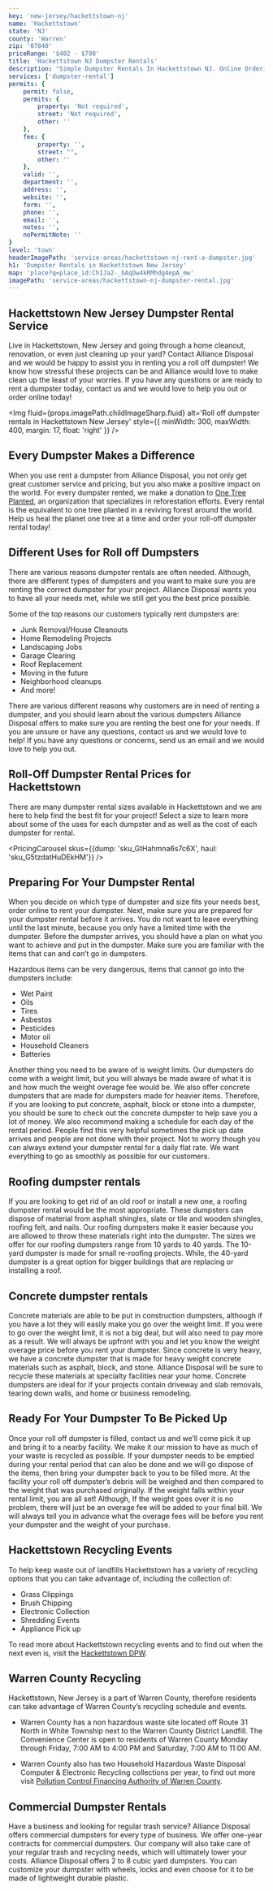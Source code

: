 ```yaml
---
key: 'new-jersey/hackettstown-nj'
name: 'Hackettstown'
state: 'NJ'
county: 'Warren'
zip: '07840'
priceRange: '$402 - $798'
title: 'Hackettstown NJ Dumpster Rentals'
description: "Simple Dumpster Rentals In Hackettstown NJ. Online Ordering. Best Customer Service. Transparent Pricing No Hidden Fees. Next Business Day Delivery Guaranteed."
services: ['dumpster-rental']
permits: {
    permit: false,
    permits: {
        property: 'Not required',
        street: 'Not required',
        other: ''
    },
    fee: {
        property: '',
        street: "",
        other: ''
    },
    valid: '',
    department: '',
    address: '',
    website: '',
    form: '',
    phone: '',
    email: '',
    notes: '',
    noPermitNote: ''
}
level: 'town'
headerImagePath: 'service-areas/hackettstown-nj-rent-a-dumpster.jpg'
h1: 'Dumpster Rentals in Hackettstown New Jersey'
map: 'place?q=place_id:ChIJa2-_bAqDw4kRMhdg4epA_mw'
imagePath: 'service-areas/hackettstown-nj-dumpster-rental.jpg'
---
```





## Hackettstown New Jersey Dumpster Rental Service

Live in Hackettstown, New Jersey and going through a home cleanout, renovation, or even just cleaning up your yard? Contact Alliance Disposal and we would be happy to assist you in renting you a roll off dumpster! We know how stressful these projects can be and Alliance would love to make clean up the least of your worries. If you have any questions or are ready to rent a dumpster today, <Link to={Paths.contact}>contact us</Link> and we would love to help you out or <Link to={Paths.orderRollOff}>order online</Link> today!

<Img
    fluid={props.imagePath.childImageSharp.fluid}
    alt='Roll off dumpster rentals in Hackettstown New Jersey'
    style={{
        minWidth: 300,
        maxWidth: 400,
        margin: 17,
        float: 'right'
    }}
/>

## Every Dumpster Makes a Difference

When you use rent a dumpster from Alliance Disposal, you not only get great customer service and pricing, but you also make a positive impact on the world. For every dumpster rented, we make a donation to <a href='https://onetreeplanted.org/' target="_blank" rel="noopener norefferer">One Tree Planted</a>, an organization that specializes in reforestation efforts. Every rental is the equivalent to one tree planted in a reviving forest around the world. Help us heal the planet one tree at a time and <Link to={Paths.orderRollOff}>order</Link> your roll-off dumpster rental today!

## Different Uses for Roll off Dumpsters

There are various reasons dumpster rentals are often needed. Although, there are different types of dumpsters and you want to make sure you are renting the correct dumpster for your project. Alliance Disposal wants you to have all your needs met, while we still get you the best price possible.

Some of the top reasons our customers typically rent dumpsters are:
- Junk Removal/House Cleanouts
- Home Remodeling Projects
- Landscaping Jobs
- Garage Clearing
- Roof Replacement
- Moving in the future
- Neighborhood cleanups
- And more!

There are various different reasons why customers are in need of renting a dumpster, and you should learn about the various dumpsters Alliance Disposal offers to make sure you are renting the best one for your needs. If you are unsure or have any questions, contact us and we would love to help! If you have any questions or concerns, <Link to={Paths.contact}>send us an email</Link> and we would love to help you out.

## Roll-Off Dumpster Rental Prices for Hackettstown

There are many dumpster rental sizes available in Hackettstown and we are here to help find the best fit for your project! Select a size to learn more about some of the uses for each dumpster and as well as the cost of each dumpster for rental.

<PricingCarousel
    skus={{dump: 'sku_GtHahmna6s7c6X', haul: 'sku_G5tzdatHuDEkHM'}}
/>

## Preparing For Your Dumpster Rental

When you decide on which type of dumpster and size fits your needs best, <Link to={Paths.orderRollOff}>order online</Link> to rent your dumpster. Next, make sure you are prepared for your dumpster rental before it arrives. You do not want to leave everything until the last minute, because you only have a limited time with the dumpster. Before the dumpster arrives, you should have a plan on what you want to achieve and put in the dumpster. Make sure you are familiar with the <Link to={Paths.guideWhatCanGoIntoDumpster}>items that can and can’t go in dumpsters</Link>.

Hazardous items can be very dangerous, items that cannot go into the dumpsters include:
- Wet Paint
- Oils
- Tires
- Asbestos
- Pesticides
- Motor oil
- Household Cleaners
- Batteries

Another thing you need to be aware of is weight limits. Our dumpsters do come with a weight limit, but you will always be made aware of what it is and how much the weight overage fee would be. We also offer concrete dumpsters that are made for dumpsters made for heavier items. Therefore, if you are looking to put concrete, asphalt, block or stone into a dumpster, you should be sure to check out the concrete dumpster to help save you a lot of money. We also recommend making a schedule for each day of the rental period. People find this very helpful sometimes the pick up date arrives and people are not done with their project. Not to worry though you can always extend your dumpster rental for a daily flat rate. We want everything to go as smoothly as possible for our customers.

## Roofing dumpster rentals

If you are looking to get rid of an old roof or install a new one, a <Link to={Paths.roofingDumpsters}>roofing dumpster rental</Link> would be the most appropriate. These dumpsters can dispose of material from asphalt shingles, slate or tile and wooden shingles, roofing felt, and nails. Our roofing dumpsters make it easier because you are allowed to throw these materials right into the dumpster. The sizes we offer for our roofing dumpsters range from 10 yards to 40 yards. The 10-yard dumpster is made for small re-roofing projects. While, the 40-yard dumpster is a great option for bigger buildings that are replacing or installing a roof.

## Concrete dumpster rentals

Concrete materials are able to be put in construction dumpsters, although if you have a lot they will easily make you go over the weight limit. If you were to go over the weight limit, it is not a big deal, but will also need to pay more as a result. We will always be upfront with you and let you know the weight overage price before you rent your dumpster. Since concrete is very heavy, we have a <Link to={Paths.concreteDumpsters}>concrete dumpster</Link> that is made for heavy weight concrete materials such as asphalt, block, and stone. Alliance Disposal will be sure to recycle these materials at specialty facilities near your home. Concrete dumpsters are ideal for if your projects contain driveway and slab removals, tearing down walls, and home or business remodeling.

<DumpsterRentalCTA 
    imageAlt='10, 20, 30 and 40 yard dumpster rentals in Hackettstown New Jersey'
/>

## Ready For Your Dumpster To Be Picked Up

Once your roll off dumpster is filled, contact us and we’ll come pick it up and bring it to a nearby facility. We make it our mission to have as much of your waste is recycled as possible. If your dumpster needs to be emptied during your rental period that can also be done and we will go dispose of the items, then bring your dumpster back to you to be filled more. At the facility your roll off dumpster’s debris will be weighed and then compared to the weight that was purchased originally. If the weight falls within your rental limit, you are all set! Although, If the weight goes over it is no problem, there will just be an overage fee will be added to your final bill. We will always tell you in advance what the overage fees will be before you rent your dumpster and the weight of your purchase.

## Hackettstown Recycling Events

To help keep waste out of landfills Hackettstown has a variety of recycling options that you can take advantage of, including the collection of:

- Grass Clippings
- Brush Chipping
- Electronic Collection
- Shredding Events
- Appliance Pick up

To read more about Hackettstown recycling events and to find out when the next even is, visit the <a href='https://www.hackettstown.net/home/news/revised-dpw-schedule-events-dates' target="_blank" rel="noopener norefferer">Hackettstown DPW</a>.

## Warren County Recycling

Hackettstown, New Jersey is a part of Warren County, therefore residents can take advantage of Warren County’s recycling schedule and events.

- Warren County has a non hazardous waste site located off Route 31 North in White
Township next to the Warren County District Landfill. The Convenience Center is open to
residents of Warren County Monday through Friday, 7:00 AM to 4:00 PM and Saturday,
7:00 AM to 11:00 AM.

- Warren County also has two Household Hazardous Waste Disposal Computer &
Electronic Recycling collections per year, to find out more visit <a href='http://pcfawc.com/' target="_blank" rel="noopener norefferer">Pollution Control Financing Authority of Warren County</a>.

## Commercial Dumpster Rentals

Have a business and looking for regular trash service? Alliance Disposal offers <Link to={Paths.commDumpsterDetails}>commercial dumpsters</Link> for every type of business. We offer one-year contracts for commercial dumpsters. Our company will also take care of your regular trash and recycling needs, which will ultimately lower your costs. Alliance Disposal offers 2 to 8 cubic yard dumpsters. You can customize your dumpster with wheels, locks and even choose for it to be made of lightweight durable plastic.